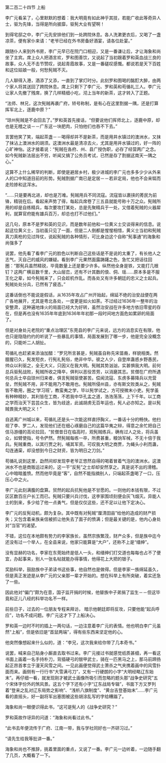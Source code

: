 

第二百二十四节 上船

李广元看呆了，心里默默的想着：我大明竟有如此神乎其技，若能广收此等奇异人士，驱为先锋，当得是所向披靡，驱髡大业有望啊！

到得宅邸之中，李广元先安排他们到一处跨院休息。各人洗漱更衣后，又喝了一盏凉茶，便有家仆来请：“老爷已经在外书房备好酒宴，请各位赴宴。”

跟随仆人来到外书房，李广元早已在院门口相迎，又是一番谦让后，才让海象和尚坐了主宾。席上众人把酒言欢，罗和图善饮，又说起了当初跟着罗和英血战三良的故事，众人无不击节赞叹，说起青霞故事，又是一番磋叹感慨。都说若是天下百姓和这位姑娘一般，何愁髡贼不灭。

几人聊得入港，酒添了又添，一直到了掌灯时分。此刻罗和图喝的酩酊大醉，由两个家人将其送回了跨院休息。席上只剩下了李广元、罗和英和苟循礼三人。李广元让家人先撤了残席，换了几样精细小吃，沏上当年的新茶，这才转入了正题。

“法师、林兄，这次髡贼再袭广府，矫号称制，是有心在这里割据一隅，还是打算挥军北上，逐鹿中原？”

“琼州髡贼是不会回去了。”罗和英首先接话，“但要说他们挥师北上，逐鹿中原，却也是无稽之谈－－广东这一块肥肉，只怕他们也吞不下去。”

言罢他笑了笑，端起茶盏－－喝得却并不是新茶，而是用井水镇过的澳洲水，又抹了抹沾上澳洲水的胡须。这澳洲水最是清凉去火，尤其是用井水镇过的，好一阵的心旷神怡。这才接着说：“髡贼在各府、州、县广授伪职，必存了经营两广之念。如今髡贼新法层出不穷，听闻又搞了公务员考试，已然是存了割据这南天一隅之心。”

这算不上什么稀罕的判断，即使是避居乡村，极少进城的李广元也多多少少从外来人的口中知道目前的形势。髡贼割据广南已是定居－－若非定局，他也不会来铤而走险掺和这浑水。

“……只是要再北进，却也是万难。髡贼用兵不同流寇。流寇皆以裹挟的莠民为前锋，精锐在后。看起来声势了得，每起兵席卷了三五县就能号称十万之众。髡贼所用的却是自练精兵，每次要攻打某处，总是先聚精兵于一处，又借着髡贼的火器犀利，就算官府能有雄兵百万，却总也打不过他们。”

这几句，原本不是罗和英的见识，而是数年前他和一位黄义士交谈得来的信息。说起这位黄义士，当初虽只见了一面，但是二人倒都是惺惺相惜，黄义士当初和髡贼真刀真枪的见过阵仗，说起髡贼的各种情形，可比身边这个自称“髡事通”的海象和尚强多了

说罢，他先看了看李广元的脸色以判断自己这些话是不是说的太重了，有长他人之志气，灭自己的威风的嫌疑。看到李广元果然面露踌躇之色，急忙又把话往回圈：“那髡兵虽然精锐，毕竟数量上还是要少许多。纵然他全身是铁，又能打几根钉？这两广横亘数千里，大山层峦，还有不计其数的俍、侗、瑶……原本多是不服王化之辈，如今髡贼来了，只会趁机作乱。而各处又有许多朝廷的忠义之士起兵。髡贼处处分兵，已然有了疲态。”

这番话倒也不能说是假话，从1635年攻占广州开始起，绵延不绝的治安战便在两广各地展开，尤其是粤北各处，一度更是如火如荼。不过经过1636年一整年的治安整肃，这种遍地烽火的局面已经大为好转，虽然治安战在许多地方依旧零星的存在，但是再也没有1635年年底到1636年年初那一段时间地方面危如累卵的局面了。

但是对身处元老院的“重点治理区”东莞县的李广元来说，远方的消息实在有限，他也只是隐隐约约的听说了一些暴乱的事情，局面发展到了哪一步，他是完全没概念的，只能听二人胡扯。

苟循礼也赶紧来添油加醋：“罗兄所言甚是，髡贼虽自称先宋苗裔，样貌相类。然膻腥已久，髡发短衣，行髡礼髡俗，绝非中华。彼之人少，自登岸蛊惑乡野愚民，帅众以利驱之，全无大义，只因义在我大明。髡贼其势汹汹，实甚惧我大明。前何总兵驱髡战败，髡贼所收之降卒，俱判以恶役苦劳，以消磨其志。贫僧在广府所遇何总兵士卒自琼州归来者，俱言髡贼驱使甚苦。偿闻流寇、东虏多募降兵以充营垒，然髡贼不用，非不能用乃不敢用也。髡贼所侵州县，亦有斯文败类从之，髡贼皆不敢用，圈之‘学习班’，教蛮夷之学，毕以髡学试之，方可授微末小吏。髡学虽有种种精妙，其利皆在工商，不若我中华孔孟之道，浩浩荡荡，上下千年。以工商之学而治天下芸芸众生，皆为歧途，此诚胡虏无百年运也，髡人必亦知之。是以髡贼畏我大明之义！”

自逃离广州城以来，苟循礼还是头一次能这样直抒胸义，一番话十分的畅快。他扫视了李、罗二人，发现他们还在细心琢磨自己的这篇华夷之辩，得意之余忙把自己信马游缰的高论拉回，“贫僧昔日在临高时，观髡贼练兵，确有过人之处，将兵虽众，如臂使指，号令俨然。然髡贼每练一卒，所费甚重，粮饷军械，不无十倍于我兵。髡贼重商，以其行贾之利，哺其军资。可叹我大明之商贾，为蝇头小利而蛊，勾连通渠，却没想到今日之财资，皆为明日之刀剑。”

苟循礼说到这里，勐然间却发现李老爷正悠然自得的喝着冒着气泡的澳洲水。这澳洲水不也是商贩运过来的，这一干“反髡”之士却却安然享之。真是说不出的滑稽。心中暗暗羞愤。然而他毕竟是“客”，自然不能指摘别人，只端起茶盏喝了一口，压压心中之火。

李广元此刻满腹的盘算。贸然的起兵抗髡他是不甘愿的。一则他的本钱有限，不过区区数百庄户长工而已。髡贼只要兴兵讨伐，这李家围顷刻便会灰飞烟灭。异能人士的到来，多少给了他一点勇气，但是仅仅这些，还不足以让他下定决心。

李广元的反髡动机，颇为复杂。其中既有对髡贼“厘清田亩”给他的造成的财产损失；又包含着亲族亲信被抓让他失去了面子的愤满；但是最关键的是，他内心身处对“当官”的渴望。

不错，这位在本地颇有势力的李家族长，虽然宗族繁茂，财产众多，但是族中迄今还没有过一个举人，在全县来说，他家只能算是“大户”，还称不上是“缙绅”。

没有显赫的功名，李家在东莞始终是低人一头，和缙绅们打交道也每每也占不了便宜，办起事来，别人一张名帖就能办得事情，他得花上大把的银子。

奖励科举，鼓励族中子弟读书这些事，他自然也是做得。但是李家一族绵延虽久，但是真正发迹是从李广元的父亲那一辈才开始的。想在科举上有所突破，着实还急了一些。

因此他对“偏门”颇为在意，国子监开捐的时候，他替族中子弟捐了监生－－但这毕竟和正儿八经的科举功名不一样。

前些日子，过去的一位朋友专程来拜访， 暗示他朝廷即将反攻，只要他能“起兵呼应”，功名不成问题。李广元这才下了上船决心。

罗和英一边时不时的插上一两句话，一边注意着李广元的表情。他也明白李广元虽然“上船”，但是依旧是“首鼠两端”，得有些东西来坚定他的心。

他突然像想起来什么似的，道：“李兄，这次我来给你带了几本奇书。”

说罢，喊来自己贴身小厮直去取书过来。李广元接过书就感觉纸质甚细，再一看这书面上画着一名手持朴刀，背插硬弓的银甲武士，骑在一匹黑马之上，那马前蹄扬起正昂首孝立于漫天风雪之间。一见此画便觉得武士萧杀之气夹携着画中的风雪扑面而来。画侧有一行行书“大雪满弓刀”，又有一行硬朗的小字“大明经略辽东始末”。再仔细一看，就发现刚才被武士画像所吸引而忽略的题头那“战争史研究”五个宋体字份外的煞风景。这五个字下还有小字“辽东战局专辑”，书面下方又罗列着“登来之乱对辽东局势之影响”、“浅析八旗制度”、“黄台吉登基始末”……李广元看的直摇头，好一副将军出塞图被这些胡涂乱写的字给糟蹋了。

海象和尚一眼便识得此书，“这可是髡人的《战争史研究？”

罗和英故作讶异的问道：“海象和尚看过此书。”

“此书去年便流传于广府、江南一带，我与学社同好也一齐研习过。”

“请先生给我等批讲一番。”

海象和尚也不推辞，挑着里面的重点，又说了一番。李广元一边听着，一边随手翻了几页，大概看了一下。

